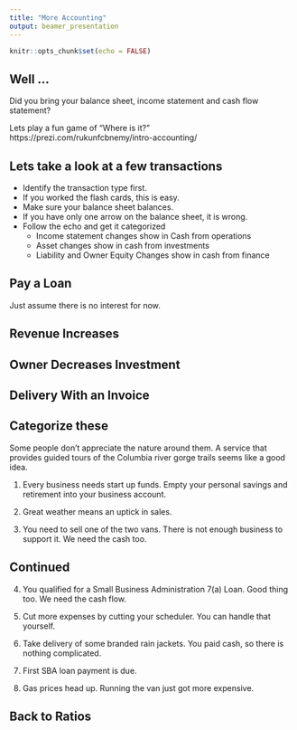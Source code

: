 ```yaml
---
title: "More Accounting"
output: beamer_presentation
---
```


```r
knitr::opts_chunk$set(echo = FALSE)
```


## Well ...

Did you bring your balance sheet, income statement and cash flow statement?

Lets play a fun game of "Where is it?"
https://prezi.com/rukunfcbnemy/intro-accounting/


## Lets take a look at a few transactions

+ Identify the transaction type first.
+ If you worked the flash cards, this is easy.
+ Make sure your balance sheet balances.  
+ If you have only one arrow on the balance sheet, it is wrong.
+ Follow the echo and get it categorized
    + Income statement changes show in Cash from operations
    + Asset changes show in cash from investments
    + Liability and Owner Equity Changes show in cash from finance

## Pay a Loan

Just assume there is no interest for now.

\begin{center}
\begin{tabular}{|p{.75 in} |p{.75 in}|  p{.75 in}|}
\hline 
Rev  & Assets & Operations \\
&&\\
&&\\
\hline
Expense & Liabilities & Investments\\
&&\\
&&\\
\hline
 & OE & Finance\\
&&\\
&&\\
\hline
\end{tabular}
\end{center}


## Revenue Increases

\begin{center}
\begin{tabular}{|p{.75 in} |p{.75 in}|  p{.75 in}|}
\hline 
Rev  & Assets & Operations \\
&&\\
&&\\
\hline
Expense & Liabilities & Investments\\
&&\\
&&\\
\hline
 & OE & Finance\\
&&\\
&&\\
\hline
\end{tabular}
\end{center}


## Owner Decreases Investment

\begin{center}
\begin{tabular}{|p{.75 in} |p{.75 in}|  p{.75 in}|}
\hline 
Rev  & Assets & Operations \\
&&\\
&&\\
\hline
Expense & Liabilities & Investments\\
&&\\
&&\\
\hline
 & OE & Finance\\
&&\\
&&\\
\hline
\end{tabular}
\end{center}


## Delivery With an Invoice

\begin{center}
\begin{tabular}{|p{.75 in} |p{.75 in}|  p{.75 in}|}
\hline 
Rev  & Assets & Operations \\
&&\\
&&\\
\hline
Expense & Liabilities & Investments\\
&&\\
&&\\
\hline
 & OE & Finance\\
&&\\
&&\\
\hline
\end{tabular}
\end{center}

## Categorize these

Some people don’t appreciate the nature around them. A service that provides guided tours of the Columbia river gorge trails seems like a good idea.

1. Every business needs start up funds. Empty your personal savings and retirement into your business account.

2. Great weather means an uptick in sales.

3. You need to sell one of the two vans. There is not enough business to support it. We need the cash too.

## Continued

4. You qualified for a Small Business Administration 7(a) Loan. Good thing too. We need the cash flow.

5. Cut more expenses by cutting your scheduler. You can handle that yourself.

6. Take delivery of some branded rain jackets. You paid cash, so there is nothing complicated.

7. First SBA loan payment is due.

8. Gas prices head up. Running the van just got more expensive.


## Back to Ratios
